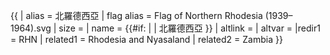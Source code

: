 {{ {{{1<noinclude>|country showdata</noinclude>}}}
| alias = 北羅德西亞
| flag alias = Flag of Northern Rhodesia (1939–1964).svg
| size = {{{size|}}}
| name = {{#if: {{{name|}}} | {{{name|}}} | 北羅德西亞 }}
| altlink = {{{altlink|}}}
| altvar = {{{altvar|}}}
<noinclude>
|redir1 = RHN
| related1 = Rhodesia and Nyasaland
| related2 = Zambia
</noinclude>
}}